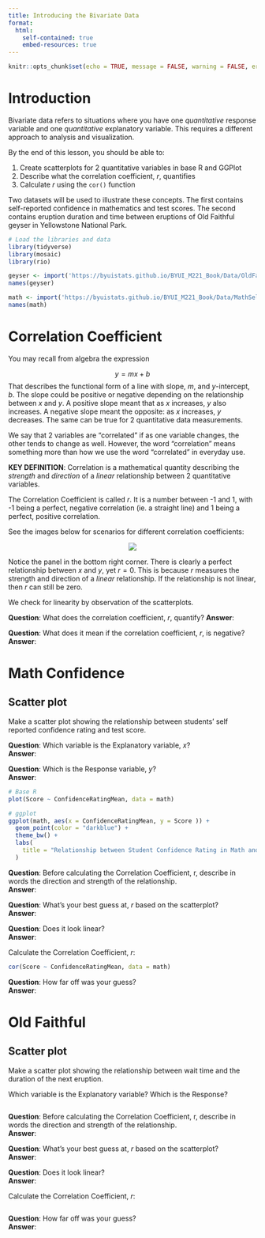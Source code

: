 ```yaml
---
title: Introducing the Bivariate Data
format:
  html:
    self-contained: true
    embed-resources: true
---
```

```r
knitr::opts_chunk$set(echo = TRUE, message = FALSE, warning = FALSE, error = TRUE)
```
<!-- <a href="https://raw.githubusercontent.com/byuistats/Math221D_Course/main/Student_Work/Workbooks/Bivariate_Data_Intro.qmd" download="Bivariate_Data_Intro.qmd" type="text/markdown" download class="button-download
     Download QMD
</a> -->


# Introduction

Bivariate data refers to situations where you have one *quantitative* response variable and one *quantitative* explanatory variable.  This requires a different approach to analysis and visualization.  

By the end of this lesson, you should be able to:

  1. Create scatterplots for 2 quantitative variables in base R and GGPlot  
  2. Describe what the correlation coefficient, $r$, quantifies  
  3. Calculate $r$ using the `cor()` function  

Two datasets will be used to illustrate these concepts.  The first contains self-reported confidence in mathematics and test scores.  The second contains eruption duration and time between eruptions of Old Faithful geyser in Yellowstone National Park.  

```r
# Load the libraries and data
library(tidyverse)
library(mosaic)
library(rio)

geyser <- import('https://byuistats.github.io/BYUI_M221_Book/Data/OldFaithful.xlsx')
names(geyser)

math <- import('https://byuistats.github.io/BYUI_M221_Book/Data/MathSelfEfficacy.xlsx')
names(math)

```

# Correlation Coefficient

You may recall from algebra the expression

$$ y=mx+b$$
That describes the functional form of a line with slope, $m$, and $y$-intercept, $b$.  The slope could be positive or negative depending on the relationship between $x$ and $y$.  A positive slope meant that as $x$ increases, $y$ also increases.  A negative slope meant the opposite: as $x$ increases, $y$ decreases.  The same can be true for 2 quantitative data measurements.  

We say that 2 variables are "correlated" if as one variable changes, the other tends to change as well.  However, the word "correlation" means something more than how we use the word "correlated" in everyday use.  

__KEY DEFINITION__:  Correlation is a mathematical quantity describing the *strength* and *direction* of a *linear* relationship between 2 quantitative variables.  

The Correlation Coefficient is called $r$.  It is a number between -1 and 1, with -1 being a perfect, negative correlation (ie. a straight line) and 1 being a perfect, positive correlation.  

See the images below for scenarios for different correlation coefficients:

<p align="center">
![](../Images/Correlation_Coefficients.png)
</p>

Notice the panel in the bottom right corner.  There is clearly a perfect relationship between $x$ and $y$, yet $r=0$.  This is because $r$ measures the strength and direction of a *linear* relationship.  If the relationship is not linear, then $r$ can still be zero.  

We check for linearity by observation of the scatterplots.  

__Question__:  What does the correlation coefficient, $r$, quantify?
__Answer__:  

__Question__:  What does it mean if the correlation coefficient, $r$, is negative?
__Answer__:  


# Math Confidence

## Scatter plot

Make a scatter plot showing the relationship between students' self reported confidence rating and test score.

__Question__:  Which variable is the Explanatory variable, $x$?  
__Answer__:  

__Question__:  Which is the Response variable, $y$?  
__Answer__:  


```r

# Base R
plot(Score ~ ConfidenceRatingMean, data = math)

# ggplot
ggplot(math, aes(x = ConfidenceRatingMean, y = Score )) +
  geom_point(color = "darkblue") +
  theme_bw() +
  labs(
    title = "Relationship between Student Confidence Rating in Math and Test Score"
  ) 

```

__Question__:  Before calculating the Correlation Coefficient, r, describe in words the direction and strength of the relationship.  
__Answer__:  

__Question__:  What's your best guess at, $r$ based on the scatterplot?  
__Answer__:  

__Question__:  Does it look linear?  
__Answer__:  

Calculate the Correlation Coefficient, $r$:  

```r
cor(Score ~ ConfidenceRatingMean, data = math)
```

__Question__:  How far off was your guess?  
__Answer__:  



# Old Faithful

## Scatter plot

Make a scatter plot showing the relationship between wait time and the duration of the next eruption.

Which variable is the Explanatory variable?  Which is the Response?

```r

```

__Question__:  Before calculating the Correlation Coefficient, r, describe in words the direction and strength of the relationship.  
__Answer__:  

__Question__:  What's your best guess at, $r$ based on the scatterplot?  
__Answer__:  

__Question__:  Does it look linear?  
__Answer__:  

Calculate the Correlation Coefficient, $r$:  

```r

```


__Question__:  How far off was your guess?  
__Answer__:  
